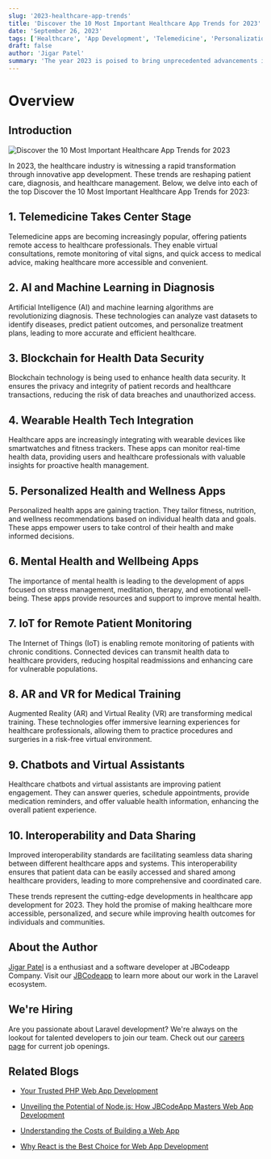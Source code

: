 ```yaml
---
slug: '2023-healthcare-app-trends'
title: 'Discover the 10 Most Important Healthcare App Trends for 2023'
date: 'September 26, 2023'
tags: ['Healthcare', 'App Development', 'Telemedicine', 'Personalization', 'Mental Health']
draft: false
author: 'Jigar Patel'
summary: 'The year 2023 is poised to bring unprecedented advancements in healthcare app development, revolutionizing patient care, diagnosis, and healthcare management. Below, we explore the top 10 healthcare app development trends for this year'
---
```


# Overview

<TOCInline
  toc={props.toc}
  exclude="Overview"
  toHeading={2}
  defaultimage="2023-healthcare-app-trends"
/>

## Introduction

![Discover the 10 Most Important Healthcare App Trends for 2023](/static/blog/2023-healthcare-app-trends/image.png)

In 2023, the healthcare industry is witnessing a rapid transformation through innovative app development. These trends are reshaping patient care, diagnosis, and healthcare management. Below, we delve into each of the top Discover the 10 Most Important Healthcare App Trends for 2023:

## 1. Telemedicine Takes Center Stage

Telemedicine apps are becoming increasingly popular, offering patients remote access to healthcare professionals. They enable virtual consultations, remote monitoring of vital signs, and quick access to medical advice, making healthcare more accessible and convenient.

## 2. AI and Machine Learning in Diagnosis

Artificial Intelligence (AI) and machine learning algorithms are revolutionizing diagnosis. These technologies can analyze vast datasets to identify diseases, predict patient outcomes, and personalize treatment plans, leading to more accurate and efficient healthcare.

## 3. Blockchain for Health Data Security

Blockchain technology is being used to enhance health data security. It ensures the privacy and integrity of patient records and healthcare transactions, reducing the risk of data breaches and unauthorized access.

## 4. Wearable Health Tech Integration

Healthcare apps are increasingly integrating with wearable devices like smartwatches and fitness trackers. These apps can monitor real-time health data, providing users and healthcare professionals with valuable insights for proactive health management.

## 5. Personalized Health and Wellness Apps

Personalized health apps are gaining traction. They tailor fitness, nutrition, and wellness recommendations based on individual health data and goals. These apps empower users to take control of their health and make informed decisions.

## 6. Mental Health and Wellbeing Apps

The importance of mental health is leading to the development of apps focused on stress management, meditation, therapy, and emotional well-being. These apps provide resources and support to improve mental health.

## 7. IoT for Remote Patient Monitoring

The Internet of Things (IoT) is enabling remote monitoring of patients with chronic conditions. Connected devices can transmit health data to healthcare providers, reducing hospital readmissions and enhancing care for vulnerable populations.

## 8. AR and VR for Medical Training

Augmented Reality (AR) and Virtual Reality (VR) are transforming medical training. These technologies offer immersive learning experiences for healthcare professionals, allowing them to practice procedures and surgeries in a risk-free virtual environment.

## 9. Chatbots and Virtual Assistants

Healthcare chatbots and virtual assistants are improving patient engagement. They can answer queries, schedule appointments, provide medication reminders, and offer valuable health information, enhancing the overall patient experience.

## 10. Interoperability and Data Sharing

Improved interoperability standards are facilitating seamless data sharing between different healthcare apps and systems. This interoperability ensures that patient data can be easily accessed and shared among healthcare providers, leading to more comprehensive and coordinated care.

These trends represent the cutting-edge developments in healthcare app development for 2023. They hold the promise of making healthcare more accessible, personalized, and secure while improving health outcomes for individuals and communities.

## About the Author

[Jigar Patel](https://expertlaravel.com) is a
enthusiast and a software developer at JBCodeapp Company. Visit our [JBCodeapp](https://jbcodeapp.com) to learn more about our work in the Laravel ecosystem.

## We're Hiring

Are you passionate about Laravel development? We're always on the lookout for talented developers to join our team. Check out our [careers page](https://jbcodeapp.com/career) for current job openings.

## Related Blogs

- [Your Trusted PHP Web App Development](trusted-php-web-app-development-partner)

- [Unveiling the Potential of Node.js: How JBCodeApp Masters Web App Development](unveiling-potential-nodejs-jbcodeapp-masters-web-app-development)

- [Understanding the Costs of Building a Web App](web-app-development-costs)

- [Why React is the Best Choice for Web App Development](why-react-ultimate-web-app-development-choice)
